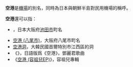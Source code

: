 '''空港'''是[[機場|機場]]的別名，同時為日本與朝鮮半島對民用機場的稱呼。

'''空港'''還可以指：
*{{link-ja|空港 (池田市)}}，日本大阪府[[池田市|池田市]]町名
*[[空港_(八尾市)|空港 (八尾市)]]，大阪府八尾市町名
*[[空港洞|空港洞]]，大韓民國首爾特別市江西區的洞
*《{{link-ja|情人的關懷|空港 (テレサ・テンの曲)}}》，日語版爲《空港》，鄧麗君歌曲
*《[[空港_(容祖兒EP)|空港 (容祖兒EP)]]》，容祖兒專輯
{{disambiguation|Cat=二字亞洲相關消歧義}}